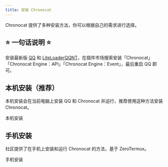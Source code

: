 ```yaml
---
title: 安装 Chronocat
---
```



Chronocat 提供了多种安装方法，你可以根据自己的需求进行选择。

## :star: 一句话说明 :star:

安装最新版 [QQ](https://im.qq.com) 和
[LiteLoaderQQNT](https://liteloaderqqnt.github.io)，在插件市场搜索安装「Chronocat」「Chronocat Engine：API」「Chronocat Engine：Event」，最后重启
QQ 即可。

## 本机安装（推荐）

本机安装会在当前电脑上安装 QQ 和 Chronocat 并运行，推荐使用这种方法安装 Chronocat。

<Link
  className="button button--secondary button--lg button--normal"
  to="/guide/install/shell/native"
>
  <span>本机安装</span>
</Link>

## 手机安装

<UntrustedContents />

社区提供了在手机上安装和运行 Chronocat 的方法，基于 ZeroTermux。

<Link
  className="button button--secondary button--lg button--normal"
  to="/guide/install/shell/phone"
>
  <span>手机安装</span>
</Link>
